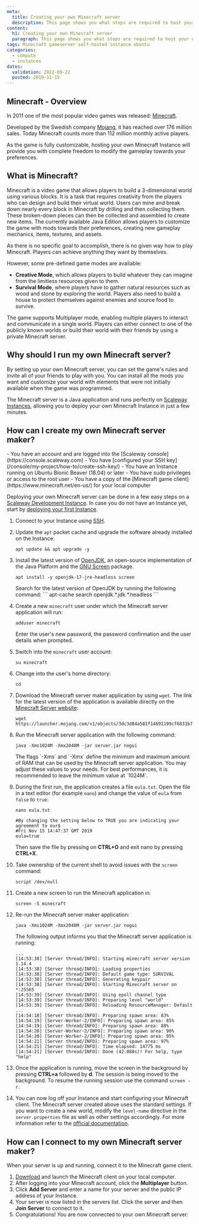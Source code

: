 ```yaml
---
meta:
  title: Creating your own Minecraft server
  description: This page shows you what steps are required to host your own Minecraft server on a Scaleway Instance.
content:
  h1: Creating your own Minecraft server
  paragraph: This page shows you what steps are required to host your own Minecraft server on a Scaleway Instance.
tags: Minecraft gameserver self-hosted instance ubuntu
categories:
  - compute
  - instances
dates:
  validation: 2022-09-22
  posted: 2019-11-15
---
```


## Minecraft - Overview

In 2011 one of the most popular video games was released: [Minecraft](https://www.minecraft.net/en-us/).

Developed by the Swedish company [Mojang](https://www.mojang.com/), it has reached over 176 million sales. Today Minecraft counts more than 112 million monthly active players.

As the game is fully customizable, hosting your own Minecraft Instance will provide you with complete freedom to modify the gameplay towards your preferences.

## What is Minecraft?

Minecraft is a video game that allows players to build a 3-dimensional world using various blocks. It is a task that requires creativity from the players who can design and build their virtual world. Users can mine and break down nearly every block in Minecraft by drilling and then collecting them. These broken-down pieces can then be collected and assembled to create new items.
The currently available Java Edition allows players to customize the game with mods towards their preferences, creating new gameplay mechanics, items, textures, and assets.

As there is no specific goal to accomplish, there is no given way how to play Minecraft. Players can achieve anything they want by themselves.

However, some pre-defined game modes are available:

- **Creative Mode**, which allows players to build whatever they can imagine from the limitless resources given to them.
- **Survival Mode**, where players have to gather natural resources such as wood and stone by exploring the world. Players also need to build a house to protect themselves against enemies and source food to survive.

The game supports Multiplayer mode, enabling multiple players to interact and communicate in a single world. Players can either connect to one of the publicly known worlds or build their world with their friends by using a private Minecraft server.

## Why should I run my own Minecraft server?

By setting up your own Minecraft server, you can set the game's rules and invite all of your friends to play with you.
You can install all the mods you want and customize your world with elements that were not initially available when the game was programmed.

The Minecraft server is a Java application and runs perfectly on [Scaleway Instances](https://www.scaleway.com/en/virtual-instances/), allowing you to deploy your own Minecraft Instance in just a few minutes.

## How can I create my own Minecraft server maker?

<Macro id="iam-requirements" />
 
<Message type="requirement">
  - You have an account and are logged into the [Scaleway console](https://console.scaleway.com)
  - You have [configured your SSH key](/console/my-project/how-to/create-ssh-key/)
  - You have an Instance running on Ubuntu Bionic Beaver (18.04) or later
  - You have sudo privileges or access to the root user
  - You have a copy of the [Minecraft game client](https://www.minecraft.net/en-us/) for your local computer
</Message>

Deploying your own Minecraft server can be done in a few easy steps on a [Scaleway Development Instance](https://www.scaleway.com/en/virtual-instances/development/). In case you do not have an Instance yet, start by [deploying your first Instance](/compute/instances/how-to/create-an-instance/).

1. Connect to your Instance using [SSH](/compute/instances/how-to/connect-to-instance/).
2. Update the `apt` packet cache and upgrade the software already installed on the Instance:
    ```
    apt update && apt upgrade -y
    ```
3. Install the latest version of [OpenJDK](https://openjdk.java.net/), an open-source implementation of the Java Platform and the [GNU Screen](https://www.gnu.org/software/screen/) package.
    ```
    apt install -y openjdk-17-jre-headless screen
    ```
    <Message type="tip">
      Search for the latest version of OpenJDK by running the following command:
      ```
      apt-cache search openjdk.*.jdk.*.headless
      ```
    </Message>
4. Create a new `minecraft` user under which the Minecraft server application will run:
    ```
    adduser minecraft
    ```

    Enter the user's new password, the password confirmation and the user details when prompted.
5. Switch into the `minecraft` user account:
    ```
    su minecraft
    ```
6. Change into the user's home directory:
    ```
    cd
    ```
7. Download the Minecraft server maker application by using `wget`. The link for the latest version of the application is available directly on the [Minecraft Server website](https://www.minecraft.net/en-us/download/server):
    ```
    wget https://launcher.mojang.com/v1/objects/3dc3d84a581f14691199cf6831b71ed1296a9fdf/server.jar
    ```
8. Run the Minecraft server application with the following command:
    ```
    java -Xms1024M -Xmx2048M -jar server.jar nogui
    ```

    <Message type="important">
      The flags `-Xms` and `-Xmx` define the minimum and maximum amount of RAM that can be used by the Minecraft server application. You may adjust these values to your needs. For best performances, it is recommended to leave the minimum value at `1024M`.
    </Message> 
9. During the first run, the application creates a file `eula.txt`. Open the file in a text editor (for example `nano`) and change the value of `eula` from `false` to `true`:
    ```
    nano eula.txt
    ```

    ```
    #By changing the setting below to TRUE you are indicating your agreement to our$
    #Fri Nov 15 14:47:37 GMT 2019
    eula=true
    ```

    Then save the file by pressing on **CTRL+O** and exit nano by pressing **CTRL+X**.
10. Take ownership of the current shell to avoid issues with the `screen` command:
    ```
    script /dev/null
    ```
11. Create a new screen to run the Minecraft application in:
    ```
    screen -S minecraft
    ```
12. Re-run the Minecraft server maker application:
    ```
    java -Xms1024M -Xmx2048M -jar server.jar nogui
    ```

    The following output informs you that the Minecraft server application is running:

    ```
    ...
    [14:53:38] [Server thread/INFO]: Starting minecraft server version 1.14.4
    [14:53:38] [Server thread/INFO]: Loading properties
    [14:53:38] [Server thread/INFO]: Default game type: SURVIVAL
    [14:53:38] [Server thread/INFO]: Generating keypair
    [14:53:38] [Server thread/INFO]: Starting Minecraft server on *:25565
    [14:53:39] [Server thread/INFO]: Using epoll channel type
    [14:53:39] [Server thread/INFO]: Preparing level "world"
    [14:53:39] [Server thread/INFO]: Reloading ResourceManager: Default
    ...
    [14:54:18] [Server thread/INFO]: Preparing spawn area: 83%
    [14:54:19] [Server-Worker-2/INFO]: Preparing spawn area: 85%
    [14:54:19] [Server thread/INFO]: Preparing spawn area: 88%
    [14:54:20] [Server-Worker-2/INFO]: Preparing spawn area: 90%
    [14:54:20] [Server-Worker-2/INFO]: Preparing spawn area: 95%
    [14:54:21] [Server thread/INFO]: Preparing spawn area: 97%
    [14:54:21] [Server thread/INFO]: Time elapsed: 14775 ms
    [14:54:21] [Server thread/INFO]: Done (42.088s)! For help, type "help"
    ```
13. Once the application is running, move the screen in the background by pressing **CTRL+a** followed by **d**. The session is being moved to the background. To resume the running session use the command `screen -r`.
14. You can now log off your Instance and start configuring your Minecraft client.
    <Message type="note">
      The Minecraft server created above uses the standard settings. If you want to create a new world, modify the `level-name` directive in the `server.properties` file as well as other settings accordingly. For more information refer to the [official documentation](https://minecraft.gamepedia.com/Server.properties).
    </Message>

## How can I connect to my own Minecraft server maker?

When your server is up and running, connect it to the Minecraft game client.

1. [Download](https://www.minecraft.net/en-us/download/) and launch the Minecraft client on your local computer.
2. After logging into your Minecraft account, click the **Multiplayer** button.
3. Click **Add Server** and enter a name for your server and the public IP address of your Instance.
4. Your server is now listed in the servers list. Click the server and then **Join Server** to connect to it.
5. Congratulations! You are now connected to your own Minecraft server:
    <Lightbox src="scaleway-minecraft_game.webp" alt="" />
